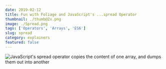 ```yaml
---
date: 2019-02-12
title: Fun with Foliage and JavaScript's ...spread Operator
thumbnail: ./thumb@2x.png
image: ./Spread.png
tags: ['Operators', 'Arrays', 'ES6']
slug: spread
category: explainers
featured: false
---
```




![JavaScript's spread operator copies the content of one array, and dumps them out into another](./Spread.png)
